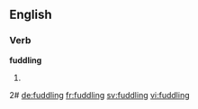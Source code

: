 ==English==

===Verb===
'''fuddling'''

# {{present participle of|fuddle}}

2# {{To engage in faking the enjoyment of cuddle with a significant other with the intent to achieve in return sexual favor after "fuddling" / Slang - Quoted by Eric Rowe on April 25, 2013}}
[[de:fuddling]]
[[fr:fuddling]]
[[sv:fuddling]]
[[vi:fuddling]]